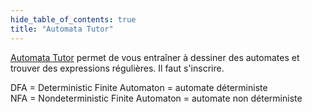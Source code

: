 ```yaml
---
hide_table_of_contents: true
title: "Automata Tutor"
---
```


[Automata Tutor](https://automata-tutor.live-lab.fi.muni.cz/dashboard/enroll_in_course/NDIz.ZuqCpQ.PtMZazrnsrFXilenKKemhieG0rI) permet de vous entraîner à dessiner des automates et trouver des expressions régulières. Il faut s'inscrire.

DFA = Deterministic Finite Automaton = automate déterministe  
NFA = Nondeterministic Finite Automaton = automate non déterministe

